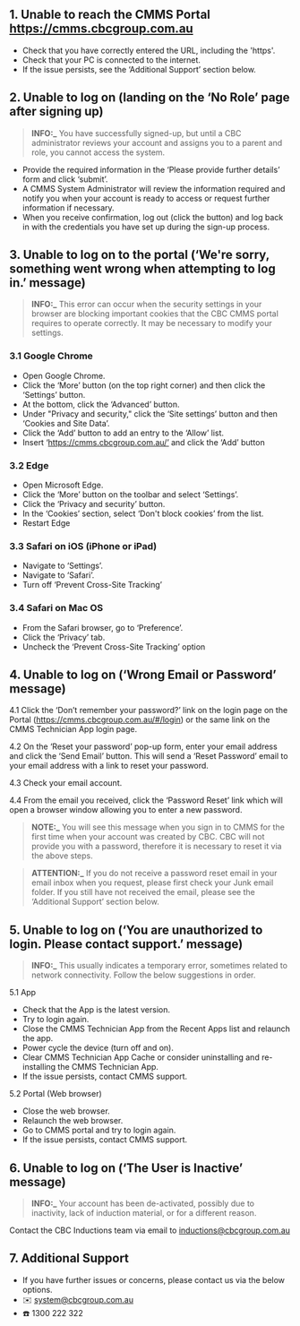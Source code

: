 
## 1. Unable to reach the CMMS Portal https://cmms.cbcgroup.com.au
* Check that you have correctly entered the URL, including the 'https'.
* Check that your PC is connected to the internet.
* If the issue persists, see the ‘Additional Support’ section below.

## 2. Unable to log on (landing on the ‘No Role’ page after signing up)

> **INFO:_** You have successfully signed-up, but until a CBC administrator reviews your account and assigns you to a parent and role, you cannot access the system.


* Provide the required information in the ‘Please provide further details’ form and click ‘submit’.
* A CMMS System Administrator will review the information required and notify you when your account is ready to access or request further information if necessary.
* When you receive confirmation, log out (click the button) and log back in with the credentials you have set up during the sign-up process.

## 3. Unable to log on to the portal (‘We're sorry, something went wrong when attempting to log in.’ message)

> **INFO:_** This error can occur when the security settings in your browser are blocking important cookies that the CBC CMMS portal requires to operate correctly. It may be necessary to modify your settings.

### 3.1 Google Chrome
* Open Google Chrome.
* Click the ‘More’ button (on the top right corner) and then click the ‘Settings’ button.
* At the bottom, click the ‘Advanced’ button.
* Under "Privacy and security," click the ‘Site settings’ button and then ‘Cookies and Site Data’.
* Click the ‘Add’ button to add an entry to the ‘Allow’ list.
* Insert ‘https://cmms.cbcgroup.com.au/’ and click the ‘Add’ button

### 3.2 Edge
* Open Microsoft Edge.
* Click the ‘More’ button on the toolbar and select ‘Settings’.
* Click the ‘Privacy and security’ button.
* In the ‘Cookies’ section, select ‘Don't block cookies’ from the list.
* Restart Edge

### 3.3 Safari on iOS (iPhone or iPad)
* Navigate to ‘Settings’.
* Navigate to ‘Safari’.
* Turn off ‘Prevent Cross-Site Tracking’

### 3.4 Safari on Mac OS
* From the Safari browser, go to ‘Preference’.
* Click the ‘Privacy’ tab.
* Uncheck the ‘Prevent Cross-Site Tracking’ option

## 4. Unable to log on (‘Wrong Email or Password’ message)
4.1 Click the ‘Don’t remember your password?’ link on the login page on the Portal (https://cmms.cbcgroup.com.au/#/login) or the same link on the CMMS Technician App login page.

4.2 On the ‘Reset your password’ pop-up form, enter your email address and click the ‘Send Email’ button. This will send a ‘Reset Password’ email to your email address with a link to reset your password.

4.3 Check your email account.

4.4 From the email you received, click the ‘Password Reset’ link which will open a browser window allowing you to enter a new password.


> **NOTE:_** You will see this message when you sign in to CMMS for the first time when your account was created by CBC. CBC will not provide you with a password, therefore it is necessary to reset it via the above steps.


> **ATTENTION:_** If you do not receive a password reset email in your email inbox when you request, please first check your Junk email folder.
> If you still have not received the email, please see the ‘Additional Support’ section below.


## 5. Unable to log on (‘You are unauthorized to login. Please contact support.’ message)

> **INFO:_** This usually indicates a temporary error, sometimes related to network connectivity. Follow the below suggestions in order.

5.1 App
* Check that the App is the latest version.
* Try to login again.
* Close the CMMS Technician App from the Recent Apps list and relaunch the app.
* Power cycle the device (turn off and on).
* Clear CMMS Technician App Cache or consider uninstalling and re-installing the CMMS Technician App.
* If the issue persists, contact CMMS support.

5.2 Portal (Web browser)
* Close the web browser.
* Relaunch the web browser.
* Go to CMMS portal and try to login again.
* If the issue persists, contact CMMS support.

## 6. Unable to log on (‘The User is Inactive’ message)

> **INFO:_** Your account has been de-activated, possibly due to inactivity, lack of induction material, or for a different reason.

Contact the CBC Inductions team via email to inductions@cbcgroup.com.au

## 7. Additional Support
* If you have further issues or concerns, please contact us via the below options.
* ✉️ system@cbcgroup.com.au
* ☎️ 1300 222 322
